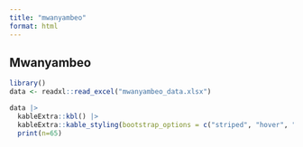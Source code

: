 ```yaml
---
title: "mwanyambeo"
format: html
---
```


## Mwanyambeo

```r
library()
data <- readxl::read_excel("mwanyambeo_data.xlsx")

data |> 
  kableExtra::kbl() |> 
  kableExtra::kable_styling(bootstrap_options = c("striped", "hover", "condensed", "responsive")) |> 
  print(n=65)
```
